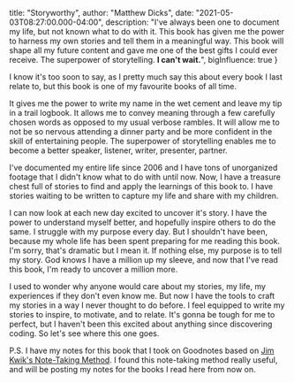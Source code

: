 
  title: "Storyworthy",
  author: "Matthew Dicks",
  date: "2021-05-03T08:27:00.000-04:00",
  description: "I've always been one to document my life, but not known what to do with it. This book has given me the power to harness my own stories and tell them in a meaningful way. This book will shape all my future content and gave me one of the best gifts I could ever receive. The superpower of storytelling. <strong>I can't wait.</strong>",
  bigInfluence: true
}


I know it's too soon to say, as I pretty much say this about every book I last relate to, but this book is one of my favourite books of all time. 

It gives me the power to write my name in the wet cement and leave my tip in a trail logbook. It allows me to convey meaning through a few carefully chosen words as opposed to my usual verbose rambles. It will allow me to not be so nervous attending a dinner party and be more confident in the skill of entertaining people. The superpower of storytelling enables me to become a better speaker, listener, writer, presenter, partner. 

I've documented my entire life since 2006 and I have tons of unorganized footage that I didn't know what to do with until now. Now, I have a treasure chest full of stories to find and apply the learnings of this book to. I have stories waiting to be written to capture my life and share with my children.

I can now look at each new day excited to uncover it's story. I have the power to understand myself better, and hopefully inspire others to do the same. I struggle with my purpose every day. But I shouldn't have been, because my whole life has been spent preparing for me reading this book. I'm sorry, that's dramatic but I mean it. If nothing else, my purpose is to tell my story. God knows I have a million up my sleeve, and now that I've read this book, I'm ready to uncover a million more.

I used to wonder why anyone would care about my stories, my life, my experiences if they don't even know me. But now I have the tools to craft my stories in a way I never thought to do before. I feel equipped to write my stories to inspire, to motivate, and to relate. It's gonna be tough for me to perfect, but I haven't been this excited about anything since discovering coding. So let's see where this one goes. 

P.S. I have my notes for this book that I took on Goodnotes based on [Jim Kwik's Note-Taking Method](https://jimkwik.com/kwik-brain-013/). I found this note-taking method really useful, and will be posting my notes for the books I read here from now on.

<div className={styles.imgHolder}>
  <div className="row col-12">
    <div className="col-4">
      <a href="../../../images/storyworthy/StoryworthyCh1-10.pdf" download="StoryworthyNotesChapter1-10">
        <ImageWithCaption src="../../../images/storyworthy/StoryworthyCh1-10.jpeg" alt="chapter1-10" caption="Click to Download CH 1-10"/>
      </a>
    </div>
    <div className="col-4">
      <a href="../../../images/storyworthy/StoryworthyCh11-17.pdf" download="StoryworthyNotesChapter11-17">
        <ImageWithCaption src="../../../images/storyworthy/StoryworthyCh11-17.jpg" alt="chapter11-17" caption="Click to Download CH 11-17"/>
      </a>
    </div>
    <div className="col-4">
      <a href="../../../images/storyworthy/StoryworthyCh18-25.pdf" download="StoryworthyNotesChapter18-25">
        <ImageWithCaption src="../../../images/storyworthy/StoryworthyCh18-25.jpg" alt="chapter18-25" caption="Click to Download CH 18-25"/>
      </a>
    </div>
  </div>
</div>
